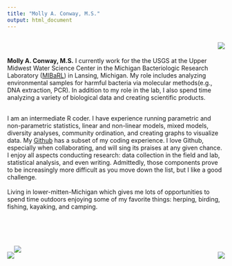 ```yaml
---
title: "Molly A. Conway, M.S."
output: html_document
---
```

::: {style="float:right ;position: relative;  "}
![](photos/me.jpg)
:::
</br>
</br>

**Molly A. Conway, M.S.** I currently work for the the USGS at the Upper Midwest Water Science Center in the Michigan Bacteriologic Research Laboratory ([MIBaRL](https://www.usgs.gov/programs/environmental-health-program/science/bacteriological-research-lansing-michigan)) in Lansing, Michigan. My role includes analyzing environmental samples for harmful bacteria via molecular methods(e.g., DNA extraction, PCR). In addition to my role in the lab, I also spend time analyzing a variety of biological data and creating scientific products.
</br>
</br>

I am an intermediate R coder. I have experience running parametric and non-parametric statistics, linear and non-linear models, mixed models, diversity analyses, community ordination, and creating graphs to visualize data. My [Github](https://github.com/MollyARichard) has a subset of my coding experience. I love Github, especially when collaborating, and will sing its praises at any given chance. I enjoy all aspects conducting research: data collection in the field and lab, statistical analysis, and even writing. Admittedly, those components prove to be increasingly more difficult as you move down the list, but I like a good challenge.
</br>
</br>
Living in lower-mitten-Michigan which gives me lots of opportunities to spend time outdoors enjoying some of my favorite things: herping, birding, fishing, kayaking, and camping. </br> </br> </br>
</br>
</br>

::: {style="float:right;position: relative; "}
![](photos/tracking.jpg)
:::

::: {style="float:left ;position: relative;  "}
![](photos/molly2.jpg)
:::

::: {style="float:center; position: relative; right -60px"}
![](photos/queen1.jpg)
:::

</font>
